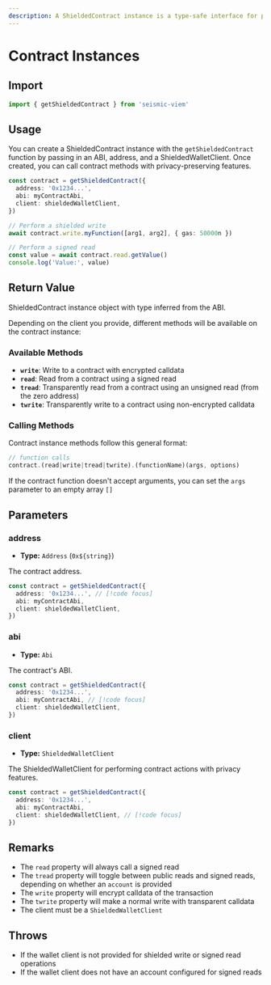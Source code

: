 ```yaml
---
description: A ShieldedContract instance is a type-safe interface for performing contract-related actions with privacy features, created by the `getShieldedContract function.
---
```


# Contract Instances

## Import

```ts
import { getShieldedContract } from 'seismic-viem'
```

## Usage

You can create a ShieldedContract instance with the `getShieldedContract` function by passing in an ABI, address, and a ShieldedWalletClient. Once created, you can call contract methods with privacy-preserving features.

```ts
const contract = getShieldedContract({
  address: '0x1234...',
  abi: myContractAbi,
  client: shieldedWalletClient,
})

// Perform a shielded write
await contract.write.myFunction([arg1, arg2], { gas: 50000n })

// Perform a signed read
const value = await contract.read.getValue()
console.log('Value:', value)
```

## Return Value

ShieldedContract instance object with type inferred from the ABI.

Depending on the client you provide, different methods will be available on the contract instance:

### Available Methods

- **`write`**: Write to a contract with encrypted calldata
- **`read`**: Read from a contract using a signed read
- **`tread`**: Transparently read from a contract using an unsigned read (from the zero address)
- **`twrite`**: Transparently write to a contract using non-encrypted calldata

### Calling Methods

Contract instance methods follow this general format:

```ts
// function calls
contract.(read|write|tread|twrite).(functionName)(args, options)
```

If the contract function doesn't accept arguments, you can set the `args` parameter to an empty array `[]`

## Parameters

### address

- **Type:** `Address` (`0x${string}`)

The contract address.

```ts
const contract = getShieldedContract({
  address: '0x1234...', // [!code focus]
  abi: myContractAbi,
  client: shieldedWalletClient,
})
```

### abi

- **Type:** `Abi`

The contract's ABI.

```ts
const contract = getShieldedContract({
  address: '0x1234...',
  abi: myContractAbi, // [!code focus]
  client: shieldedWalletClient,
})
```

### client

- **Type:** `ShieldedWalletClient`

The ShieldedWalletClient for performing contract actions with privacy features.

```ts
const contract = getShieldedContract({
  address: '0x1234...',
  abi: myContractAbi,
  client: shieldedWalletClient, // [!code focus]
})
```

## Remarks

- The `read` property will always call a signed read
- The `tread` property will toggle between public reads and signed reads, depending on whether an `account` is provided
- The `write` property will encrypt calldata of the transaction
- The `twrite` property will make a normal write with transparent calldata
- The client must be a `ShieldedWalletClient`

## Throws

- If the wallet client is not provided for shielded write or signed read operations
- If the wallet client does not have an account configured for signed reads
